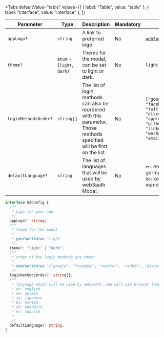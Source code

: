 
<Tabs
  defaultValue="table"
  values={[
    { label: "Table", value: "table" },
    { label: "Interface", value: "interface" },
  ]}
>

<TabItem value="table">

| Parameter            | Type                       | Description                                                                                                             | Mandatory | Default                                                                                                                                                     |
| -------------------- | -------------------------- | ----------------------------------------------------------------------------------------------------------------------- | --------- | ----------------------------------------------------------------------------------------------------------------------------------------------------------- |
| `appLogo?`           | `string`                   | A link to preferred logo.                                                                                               | No        | [`web3auth-logo.svg`](https://images.web3auth.io/web3auth-logo.svg)                                                                                         |
| `theme?`             | `enum` - (`light`, `dark`) | Theme for the modal, can be set to light or dark.                                                                       | No        | `light`                                                                                                                                                     |
| `loginMethodsOrder?` | `string[]`                 | The list of login methods can also be reordered with this parameter. Those methods specified will be first on the list. | No        | `["google", "facebook", "twitter", "reddit", "discord", "twitch", "apple", "line", "github", "kakao", "linkedin", "weibo", "wechat", "email_passwordless"]` |
| `defaultLanguage?`   | `string`                   | The list of languages that will be used by web3auth Modal.                                                              | No        | `en`: english, `de`: german, `ja`: japanese, `ko`: korean, `zh`: mandarin, es: spanish                                                                      |

</TabItem>

<TabItem value="interface">

```ts
interface UIConfig {
  /**
   * Logo for your app.
   */
  appLogo?: string;
  /**
   * theme for the modal
   *
   * @defaultValue `light`
   */
  theme?: "light" | "dark";
  /**
   * order of how login methods are shown
   *
   * @defaultValue `["google", "facebook", "twitter", "reddit", "discord", "twitch", "apple", "line", "github", "kakao", "linkedin", "weibo", "wechat", "email_passwordless"]`
   */
  loginMethodsOrder?: string[];
  /**
   * language which will be used by web3auth. app will use browser language if not specified. if language is not supported it will use "en"
   * en: english
   * de: german
   * ja: japanese
   * ko: korean
   * zh: mandarin
   * es: spanish
   *
   */
  defaultLanguage?: string;
}
```

</TabItem>

</Tabs>
